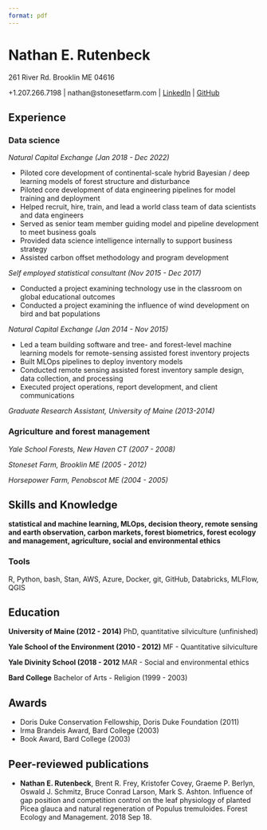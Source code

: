 ```yaml
---
format: pdf
---
```


# Nathan E. Rutenbeck

261 River Rd. Brooklin ME 04616 

+1.207.266.7198 | nathan@stonesetfarm.com | [LinkedIn](https://www.linkedin.com/in/nathan-rutenbeck/) | [GitHub](https://github.com/nerutenbeck)

## Experience

### Data science

*Natural Capital Exchange (Jan 2018 - Dec 2022)*

- Piloted core development of continental-scale hybrid Bayesian / deep learning models of forest structure and disturbance
- Piloted core development of data engineering pipelines for model training and deployment
- Helped recruit, hire, train, and lead a world class team of data scientists and data engineers
- Served as senior team member guiding model and pipeline development to meet business goals
- Provided data science intelligence internally to support business strategy
- Assisted carbon offset methodology and program development

*Self employed statistical consultant (Nov 2015 - Dec 2017)*

- Conducted a project examining technology use in the classroom on global educational outcomes
- Conducted a project examining the influence of wind development on bird and bat populations

*Natural Capital Exchange (Jan 2014 - Nov 2015)*

- Led a team building software and tree- and forest-level machine learning models for remote-sensing assisted forest inventory projects
- Built MLOps pipelines to deploy inventory models
- Conducted remote sensing assisted forest inventory sample design, data collection, and processing
- Executed project operations, report development, and client communications

*Graduate Research Assistant, University of Maine (2013-2014)*

### Agriculture and forest management

*Yale School Forests, New Haven CT (2007 - 2008)*

*Stoneset Farm, Brooklin ME (2005 - 2012)*

*Horsepower Farm, Penobscot ME (2004 - 2005)*


## Skills and Knowledge

**statistical and machine learning, MLOps, decision theory, remote sensing and earth observation, carbon markets, forest biometrics, forest ecology and management, agriculture, social and environmental ethics**

### Tools

R, Python, bash, Stan, AWS, Azure, Docker, git, GitHub, Databricks, MLFlow, QGIS


## Education

**University of Maine (2012 - 2014)**
PhD, quantitative silviculture (unfinished)

**Yale School of the Environment (2010 - 2012)**
MF - Quantitative silviculture

**Yale Divinity School (2018 - 2012**
MAR - Social and environmental ethics

**Bard College**
Bachelor of Arts - Religion (1999 - 2003)


## Awards

- Doris Duke Conservation Fellowship, Doris Duke Foundation (2011)
- Irma Brandeis Award, Bard College (2003)
- Book Award, Bard College (2003)


## Peer-reviewed publications

- **Nathan E. Rutenbeck**, Brent R. Frey, Kristofer Covey, Graeme P. Berlyn, Oswald J. Schmitz, Bruce Conrad Larson, Mark S. Ashton. Influence of gap position and competition control on the leaf physiology of planted Picea glauca and natural regeneration of Populus tremuloides. Forest Ecology and Management.  2018 Sep 18.

